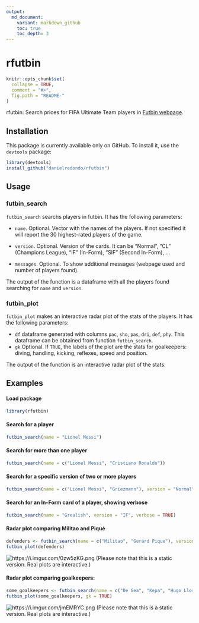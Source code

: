 ```yaml
---
output:
  md_document:
    variant: markdown_github
    toc: true
    toc_depth: 3
---
```

 
rfutbin
=================

```r
knitr::opts_chunk$set(
  collapse = TRUE,
  comment = "#>",
  fig.path = "README-"
)
```

rfutbin: Search prices for FIFA Ultimate Team players in [Futbin webpage](https://www.futbin.com).

## Installation

This package is currently available only on GitHub. To install it, use the
`devtools` package:

```r
library(devtools)
install_github("danielredondo/rfutbin")
```

## Usage

### futbin_search 

`futbin_search` searchs players in futbin. It has the following parameters:

- `name`. Optional. Vector with the names of the players. If not specified it will report the 30 highest-rated players of the game.

- `version`. Optional. Version of the cards. It can be "Normal", "CL" (Champions League), "IF" (In-Form), "SIF" (Second In-Form), ...

- `messages`. Optional. To show additional messages (webpage used and number of players found).

The output of the function is a dataframe with all the players found searching for `name` and  `version`.


### futbin_plot 

`futbin_plot` makes an interactive radar plot of the stats of the players. It has the following parameters:

- `df` dataframe generated with columns `pac`, `sho`, `pas`, `dri`, `def`, `phy`. This dataframe can be obtained from function `futbin_search`.
- `gk` Optional. If `TRUE`, the labels of the plot are the stats for goalkeepers: diving, handling, kicking, reflexes, speed and position.

The output of the function is an interactive radar plot of the stats.

## Examples

#### Load package

```r
library(rfutbin)
```

#### Search for a player

```r
futbin_search(name = "Lionel Messi")
```

#### Search for more than one player

```r
futbin_search(name = c("Lionel Messi", "Cristiano Ronaldo"))
```

#### Search for a specific version of two or more players

```r
futbin_search(name = c("Lionel Messi", "Griezmann"), version = "Normal")
```

#### Search for an In-Form card of a player, showing verbose

```r
futbin_search(name = "Grealish", version = "IF", verbose = TRUE)
```

#### Radar plot comparing Militao and Piqué

```r
defenders <- futbin_search(name = c("Militao", "Gerard Pique"), version = "Normal")
futbin_plot(defenders)
```

![https://i.imgur.com/0zw5zKG.png](https://i.imgur.com/0zw5zKG.png)
(Please note that this is a static version. Real plots are interactive.)

#### Radar plot comparing goalkeepers:

```r
some_goalkeepers <- futbin_search(name = c("De Gea", "Kepa", "Hugo Lloris"), version = "Normal")
futbin_plot(some_goalkeepers, gk = TRUE)
```

![https://i.imgur.com/jmEMRYC.png](https://i.imgur.com/jmEMRYC.png)
(Please note that this is a static version. Real plots are interactive.)
